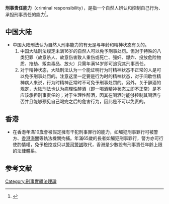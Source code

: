 {{wwv|area=中国大陆、香港}}
{{legal}}
'''刑事责任能力'''（criminal responsibility），是指一个自然人辨认和控制自己行为、承担刑事责任的能力<ref>{{Cite web |url=http://www.chinalawedu.com/news/2004_4/10/1317339991.htm |title=刑事责任能力 |accessdate=2010-02-15 |archive-date=2006-06-13 |archive-url=https://web.archive.org/web/20060613125108/http://www.chinalawedu.com/news/2004_4/10/1317339991.htm |dead-url=yes }}</ref>。

== 中国大陆 ==
*中国大陆刑法认为自然人刑事能力的有无是与年龄和精神状态有关的。
*#中国大陆刑法规定未满16岁的自然人可以免予刑事处罚。但对于特殊的八类犯罪（故意杀人、故意伤害致人重伤或死亡、强奸、爆炸、投放危险物质、抢劫、贩卖毒品、放火）只需年满14岁即可追究其刑事责任。
*#对于精神状态，大陆刑法认为一个能证明行为时精神状态不正常的人是可以免予刑事处罚的。注意这里一定要是行为时的精神状态，对于间歇性精神病人来说，行为时精神正常时不可免予刑事处罚的。另外，关于醉酒的规定，大陆刑法也认为病理性醉酒（即一喝酒精神状态立即不正常）是不应该承担刑事责任的；对于生理性醉酒，因其在喝酒时能够控制其喝酒与否并且能够预见自己喝完之后的危害行为，因此是不可以免责的。

== 香港 ==
*在香港年滿10歲會被假定擁有干犯刑事罪行的能力，如觸犯刑事罪行可被警方、[[香港海關|香港海關]]等執法機關拘捕。年滿65歲的長者如觸犯刑事罪行，警方亦可行使酌情權，免予檢控或只以[[警司警誡|警司警誡]]取代，香港是少數設有刑事責任年齡上限的法律體系。

==参考文献==
<div class="references-small">
<references></references>
</div>

{{法律小作品}}

[[Category:刑事實體法理論|Category:刑事實體法理論]]